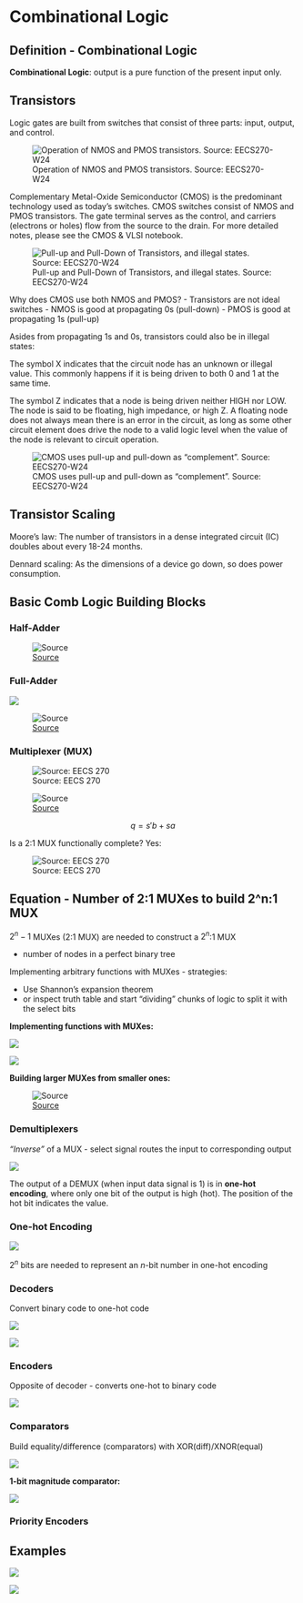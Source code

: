 # Combinational Logic



::: {#nte-comb-logic-def .callout-note}
## Definition - Combinational Logic
**Combinational Logic**: output is a pure function of the present input only.
:::


## Transistors

Logic gates are built from switches that consist of three parts: input, output, and control.

![Operation of NMOS and PMOS transistors. Source: EECS270-W24](images/comb/transistor-basics.png)

Complementary Metal-Oxide Semiconductor (CMOS) is the predominant technology used as today's switches. CMOS switches consist of NMOS and PMOS transistors. The gate terminal serves as the control, and carriers (electrons or holes) flow from the source to the drain. For more detailed notes, please see the CMOS & VLSI notebook.

![Pull-up and Pull-Down of Transistors, and illegal states. Source: EECS270-W24](images/comb/cmos-pull.png)

Why does CMOS use both NMOS and PMOS?
- Transistors are not ideal switches
- NMOS is good at propagating 0s (pull-down)
- PMOS is good at propagating 1s (pull-up)

Asides from propagating 1s and 0s, transistors could also be in illegal states:

The symbol X indicates that the circuit node has an unknown or illegal value. This commonly happens if it is being driven to both 0 and 1 at the same time. 

The symbol Z indicates that a node is being driven neither HIGH nor LOW. The node is said to be floating, high impedance, or high Z.  A floating node does not always mean there is an error in the circuit, as long as some other circuit element does drive the node to a valid logic level when the value of the node is relevant to circuit operation. 

![CMOS uses pull-up and pull-down as "complement". Source: EECS270-W24](images/comb/cmos-pull-networks.png)

## Transistor Scaling

Moore’s law: The number of transistors in a dense integrated circuit (IC) doubles about every 18-24 months.

Dennard scaling: As the dimensions of a device go down, so does power consumption.


## Basic Comb Logic Building Blocks

### Half-Adder

![[Source](https://www.geeksforgeeks.org/implementation-of-full-adder-using-half-adders/)](images/comb/half-adder.png)

### Full-Adder

![](images/comb/full-adder.png)

![[Source](https://www.geeksforgeeks.org/implementation-of-full-adder-using-half-adders/)](images/comb/full-adder2.png)

### Multiplexer (MUX)

![Source: EECS 270](images/comb/mux.png)

![[Source](https://vlsiuniverse.blogspot.com/)](images/comb/mux-circ.png)

$$q = s'b + sa$$

<!-- TODO: Insert MUX truth table, make above image smaller -->

Is a 2:1 MUX functionally complete? Yes:

![Source: EECS 270](images/comb/mux-fc.png)


::: {#nte-eqn-mux-tree .callout-note}
## Equation - Number of 2:1 MUXes to build 2^n:1 MUX

$2^n-1$ MUXes (2:1 MUX) are needed to construct a $2^n$:1 MUX

- number of nodes in a perfect binary tree

:::

Implementing arbitrary functions with MUXes - strategies:

- Use Shannon's expansion theorem
- or inspect truth table and start "dividing" chunks of logic to split it with the select bits

**Implementing functions with MUXes:**

![](images/comb/mux-ex1.png)

![](images/comb/mux-arb.png)

**Building larger MUXes from smaller ones:**

![[Source](https://vlsiuniverse.blogspot.com/)](images/comb/8-1mux.png)

### Demultiplexers

*"Inverse"* of a MUX - select signal routes the input to corresponding output

![](images/comb/demux.png)

The output of a DEMUX (when input data signal is 1) is in **one-hot encoding**, where only one bit of the output is high (hot). The position of the hot bit indicates the value.

### One-hot Encoding

![](images/comb/onehot.png)

$2^n$ bits are needed to represent an $n$-bit number in one-hot encoding

### Decoders

Convert binary code to one-hot code

![](images/comb/decod.png)

![](images/comb/decod-stack.png)

### Encoders

Opposite of decoder - converts one-hot to binary code

![](images/comb/encoder.png)

### Comparators

Build equality/difference (comparators) with XOR(diff)/XNOR(equal)

![](images/comb/comparator.png)

**1-bit magnitude comparator:**

![](images/comb/1b-mag-comp.png)

### Priority Encoders



## Examples

![](images/comb/comp-exercise.png)

![](images/comb/mux-exercise1.png)